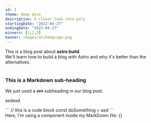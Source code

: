 ```yaml
---
id: 1
theme: deep dive
description: A closer look into poly
startingDate: "2022-04-27"
endingDate: "2022-04-27"
winners: [3,2,5]
banner: images/alchemyLogo.png
---
```

<div classname="text-pink-500">
  This is a blog post about <strong>astro build</strong>. <br />
  We'll learn how to build a blog with Astro and why it's better than the alternatives.
</div>

<br />

### This is a Markdown sub-heading

We just used a `###` subheading in our blog post.

<p >
  asdasd
</p>
```
  // this is a code block
  const doSomething = asd
```
<div>Here, I'm using a component inside my MarkDown file: {} </div>
